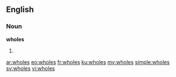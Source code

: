 ==English==

===Noun===
'''wholes'''

# {{plural of|[[whole]]}}

[[ar:wholes]]
[[eo:wholes]]
[[fr:wholes]]
[[ku:wholes]]
[[my:wholes]]
[[simple:wholes]]
[[sv:wholes]]
[[vi:wholes]]